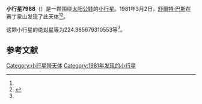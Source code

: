 {{Infobox planet
| bgcolour = #FFFFC0
| name = 7988 Pucacco
| symbol = 
| image = 
| caption = 
| discovery = yes
| discovery_ref = 
| discoverer = [[舒爾特·巴斯|舒爾特·巴斯]]
| discovery_site = [[赛丁泉山|赛丁泉山]] 
| discovered = 1981年3月2日
| designations = yes
| mp_name = 
| named_after = 
| alt_names = 
| mp_category = [[主带小行星|主带小行星]]
| orbit_ref = <ref name="a">[http://ssd.jpl.nasa.gov/sbdb.cgi?sstr=7988 7988 Pucacco] {{Wayback|url=http://ssd.jpl.nasa.gov/sbdb.cgi?sstr=7988 |date=20201124030201 }}，小行星數據庫瀏覽器（JPL Small-Body Database Browser）－[[美国国家航空航天局|美国国家航空航天局]]喷气推进实验室</ref>
| epoch = 2456400.5 (2013年4月18日更新)
| aphelion = {{convert|2.873530271905665|AU|km|3|abbr=on|lk=out}}
| perihelion = {{convert|1.845648342046041|AU|km|3|abbr=on}}
| semimajor = {{convert|2.359589306975853|AU|km|3|abbr=on}}
| eccentricity = 0.217809499
| period = 1323.893519 [[日|日]]<br />3.62[[儒略年|儒略年]]
| avg_speed = 
| inclination = 2.939200026342463
| asc_node = 150.331067546809
| mean_anomaly = 
| arg_peri = 224.365679310553
| satellites = 
| physical_characteristics = yes
| dimensions = 
| mass = 
| density = 
| surface_grav = 
| escape_velocity = 
| sidereal_day = 
| axial_tilt = 
| pole_ecliptic_lat = 
| pole_ecliptic_lon = 
| albedo = 
| temperatures= 
| temp_name1 = 
| mean_temp_1 = 
| max_temp_1 = 
| temp_name2 = 
| max_temp_2 = 
| spectral_type = 
| abs_magnitude = 224.365679310553
}}

'''小行星7988'''（{{lang-en|7988 Pucacco}}）是一颗围绕[[太阳|太阳]][[公转|公转]]的[[小行星|小行星]]。1981年3月2日，[[舒爾特·巴斯|舒爾特·巴斯]]在赛丁泉山发现了此天体<ref name="a" /><ref>{{cite news|title=小行星列表|url=http://cfa-www.harvard.edu/iau/lists/NumberedMPs.txt|accessdate=2013-07-08|newspaper=哈佛大学|archive-date=2008-05-17|archive-url=https://web.archive.org/web/20080517010638/http://cfa-www.harvard.edu/iau/lists/NumberedMPs.txt|dead-url=no}}</ref>。

这颗小行星的[[绝对星等|绝对星等]]为224.365679310553等<ref name="a" />。

==参考文献==
{{reflist}}
{{Minor Planet Number|[[小行星7987|小行星7987]]|[[小行星7989|小行星7989]]}}

{{小天体}}

[[Category:小行星带天体|Category:小行星带天体]]
[[Category:1981年发现的小行星|Category:1981年发现的小行星]]

{{asteroid-stub}}
